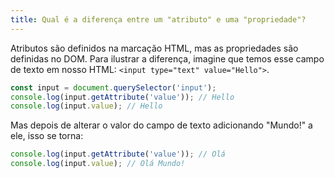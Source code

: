```yaml
---
title: Qual é a diferença entre um "atributo" e uma "propriedade"?
---
```


Atributos são definidos na marcação HTML, mas as propriedades são definidas no DOM. Para ilustrar a diferença, imagine que temos esse campo de texto em nosso HTML: `<input type="text" value="Hello">`.

```js
const input = document.querySelector('input');
console.log(input.getAttribute('value')); // Hello
console.log(input.value); // Hello
```

Mas depois de alterar o valor do campo de texto adicionando "Mundo!" a ele, isso se torna:

```js
console.log(input.getAttribute('value')); // Olá
console.log(input.value); // Olá Mundo!
```
